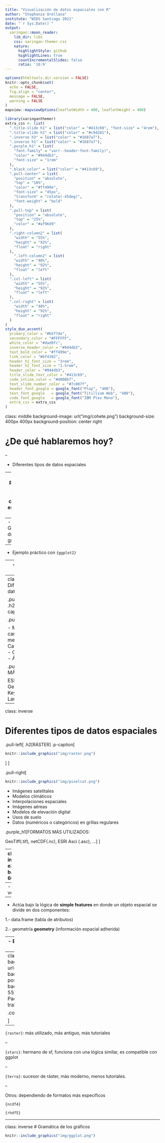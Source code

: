 ```yaml
---
title: "Visualización de datos espaciales con R"
author: "Stephanie Orellana"
institute: "WIDS Santiago 2021"
date: "`r Sys.Date()`"
output:
  xaringan::moon_reader:
    lib_dir: libs
    css: xaringan-themer.css
    nature:
      highlightStyle: github
      highlightLines: true
      countIncrementalSlides: false
      ratio: '16:9'
---
```


```r
options(htmltools.dir.version = FALSE)
knitr::opts_chunk$set(
  echo = FALSE,
  fig.align = "center",
  message = FALSE,
  warning = FALSE
)
mapview::mapviewOptions(leafletWidth = 400, leafletHeight = 400)
```

```r
library(xaringanthemer)
extra_css <- list(
  ".title-slide h1" = list("color" = "#413c69", "font-size" = "4rem"),
  ".title-slide h2" = list("color" = "#c94281"),
  ".inverse h3" = list("color" = "#1687a7"),
  ".inverse h1" = list("color" = "#1687a7"),
  ".purple_h1" = list(
    "font-family" = "var(--header-font-family)",
    "color" = "#944db3",
    "font-size" = "1rem"
  ),
  ".black_color" = list("color" = "#413c69"),
  ".pull-center" = list(
    "position" = "absolute",
    "top" = "10%",
    "color" = "#ff499e",
    "font-size" = "45px",
    "transform" = "rotate(-45deg)",
    "font-weight" = "bold"
  ),
  ".pull-top" = list(
    "position" = "absolute",
    "top" = "25%",
    "color" = "#af96d9"
  ),
  ".right-column2" = list(
    "width" = "55%",
    "height" = "92%",
    "float" = "right"
  ),
    ".left-column2" = list(
    "width" = "40%",
    "height" = "92%",
    "float" = "left"
  ),
  ".col-left" = list(
    "width" = "55%",
    "height" = "92%",
    "float" = "left"
  ),
  ".col-right" = list(
    "width" = "40%",
    "height" = "92%",
    "float" = "right"
  )
)
style_duo_accent(
  primary_color = "#b5f7de",
  secondary_color = "#FFFFFF", 
  white_color = "#dad9fc",
  inverse_header_color = "#944db3",
  text_bold_color = "#ff499e",
  link_color = "#bf4392",
  header_h1_font_size = "3rem",
  header_h2_font_size = "1.5rem", 
  header_color = "#944db3",
  title_slide_text_color = "#413c69",
  code_inline_color = "#d008bf", 
  text_slide_number_color = "#7c807f",
  header_font_google = google_font("Play", "400"),
  text_font_google   = google_font("Titillium Web", "400"),
  code_font_google   = google_font("IBM Plex Mono"),
  extra_css = extra_css
)
```

class: middle
background-image: url("img/cohete.png")
background-size: 400px 400px
background-position: center right

# ¿De qué hablaremos hoy?

--

- Diferentes tipos de datos espaciales

--
- Paquetes para trabajar con datos espaciales en R

--
- Gramática de los gráficos

--
- Ejemplo práctico con `{ggplot2}`

--
- Ejemplo práctico con `{mapview}`

---
class: inverse
# Diferentes tipos de datos espaciales

.pull-left[
.h2[VECTORES]
.p-caption[
```r
knitr::include_graphics("img/vector.png")
```
]
]

.pull-right[
```r
knitr::include_graphics("img/vectorcat.png")
```

- Mediciones de campo
- Estaciones meteorológicas
- Caminos
- Rutas GPS
- Comunas
- Regiones
- Áreas de estudio

.purple_h1[FORMATOS MÁS UTILIZADOS:

ESRI Shapefile (.shp), GeoJSON(.geojson), Keyhole Markup Language (.KML), ...] 
]


---
class: inverse

# Diferentes tipos de datos espaciales

.pull-left[
.h2[RÁSTER]
.p-caption[
```r
knitr::include_graphics("img/raster.png")
```
]
]

.pull-right[
```r
knitr::include_graphics("img/pixelcat.png")
```

- Imágenes satelitales
- Modelos climáticos
- Interpolaciones espaciales
- Imágenes aéreas
- Modelos de elevación digital
- Usos de suelo
- Datos (numéricos o categóricos) en grillas regulares


.purple_h1[FORMATOS MÁS UTILIZADOS:

GeoTiff(.tif), netCDF(.nc), ESRI Asci (.asc), ...] 
]

---
class: inverse
background-image: url("https://user-images.githubusercontent.com/520851/50280460-e35c1880-044c-11e9-9ed7-cc46754e49db.jpg")
background-position: bottom left
background-size: 600px 550px

# Vectores: paquete `{sf}`

.col-left[

]

--
- Es el paquete "más moderno" para trabajar con vectores.

--
- Actúa bajo la lógica de **simple features** en donde un objeto espacial se divide en dos componentes:

1.- data.frame (tabla de atributos)

2.- geometría **geometry** (información espacial adherida)

--
- Es compatible con **tidyverse**

---
class: inverse
background-image: url("img/cube1.png")
background-position: bottom left
background-size: 550px 450px
# Paquetes para trabajar con rásters

.col-left[

]

--

`{raster}`: más utilizado, más antiguo, más tutoriales

--

`{stars}`: hermano de sf, funciona con una lógica similar, es compatible con ggplot

--

`{terra}`: sucesor de ráster, más moderno, menos tutoriales.

--

 Otros: dependiendo de formatos más específicos

`{ncdf4}`

`{rhdf5}`

---
class: inverse
# Gramática de los gráficos

```r
knitr::include_graphics("img/ggplot.png")
```


